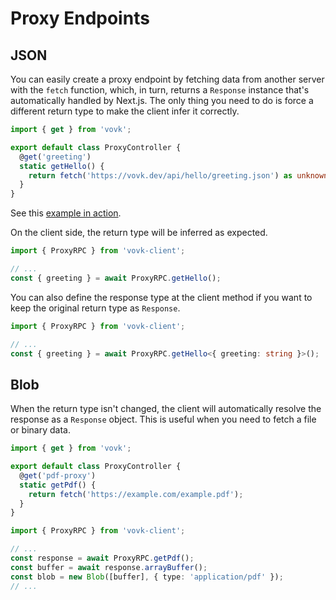 # Proxy Endpoints

## JSON

You can easily create a proxy endpoint by fetching data from another server with the `fetch` function, which, in turn, returns a `Response` instance that's automatically handled by Next.js. The only thing you need to do is force a different return type to make the client infer it correctly.

```ts
import { get } from 'vovk';

export default class ProxyController {
  @get('greeting')
  static getHello() {
    return fetch('https://vovk.dev/api/hello/greeting.json') as unknown as { greeting: string };
  }
}
```

See this [example in action](http://vovk-examples.vercel.app/proxy).

On the client side, the return type will be inferred as expected.

```ts
import { ProxyRPC } from 'vovk-client';

// ...
const { greeting } = await ProxyRPC.getHello();
```

You can also define the response type at the client method if you want to keep the original return type as `Response`.

```ts
import { ProxyRPC } from 'vovk-client';

// ...
const { greeting } = await ProxyRPC.getHello<{ greeting: string }>();
```

## Blob

When the return type isn't changed, the client will automatically resolve the response as a `Response` object. This is useful when you need to fetch a file or binary data.

```ts
import { get } from 'vovk';

export default class ProxyController {
  @get('pdf-proxy')
  static getPdf() {
    return fetch('https://example.com/example.pdf');
  }
}
```

```ts
import { ProxyRPC } from 'vovk-client';

// ...
const response = await ProxyRPC.getPdf();
const buffer = await response.arrayBuffer();
const blob = new Blob([buffer], { type: 'application/pdf' });
// ...
```
